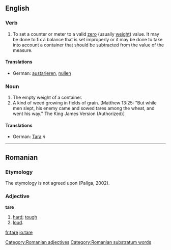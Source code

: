 ==English==
===Verb===

#To set a counter or meter to a valid [[zero]] (usually [[weight]]) value.  It may be done to fix a balance that is set improperly or it may be done to take into account a container that should be subtracted from the value of the measure.

====Translations====

*German: [[austarieren]], [[nullen]]

===Noun===

#The empty weight of a container.
#A kind of weed growing in fields of grain. [Matthew 13:25: "But while men slept, his enemy came and sowed tares among the wheat, and went his way." The King James Version (Authorized)]

====Translations====

*German: [[Tara]] ''n''

----

== Romanian ==
===Etymology===
The etymology is not agreed upon (Paliga, 2002).
=== Adjective ===
'''tare'''
# [[hard]]; [[tough]]
#[[loud]].


[[Category:Romanian adjectives]]
[[Category:Romanian substratum words]]

[[fr:tare]]
[[io:tare]]